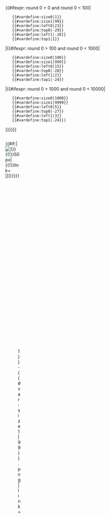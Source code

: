 <!--
http://htmldog.com/guides/html/intermediate/spandiv/
http://htmldog.com/references/html/tags/style/
http://htmldog.com/references/html/tags/div/
--><includeonly>{{#ifexpr:{{{count|}}} round 0 > 0 and {{{count|}}} round 0 < 100|
	{{#vardefine:size0|1}}
	{{#vardefine:size1|99}}
	{{#vardefine:left0|23}}
	{{#vardefine:top0|-29}}
	{{#vardefine:left1|-26}}
	{{#vardefine:top1|1}}
|{{#ifexpr:{{{count|}}} round 0 > 100 and {{{count|}}} round 0 < 1000|
	{{#vardefine:size0|100}}
	{{#vardefine:size1|999}}
	{{#vardefine:left0|15}}
	{{#vardefine:top0|-28}}
	{{#vardefine:left1|2}}
	{{#vardefine:top1|-24}}
|{{#ifexpr:{{{count|}}} round 0 > 1000 and {{{count|}}} round 0 < 10000|
	{{#vardefine:size0|1000}}
	{{#vardefine:size1|9999}}
	{{#vardefine:left0|5}}
	{{#vardefine:top0|-27}}
	{{#vardefine:left1|3}}
	{{#vardefine:top1|-24}}|
}}}}}}<div style=
	"
        display:block;
	position:absolute;
	left:{{#expr:{{{x-axis|0}}}-50/2 round 0}}px;
	top:{{#expr:{{{y-axis|0}}}-50/2 round 0}}px;
	width:50px;
	height:50px;
	">{{#if:{{{item|}}}|[[File:{{{item|}}}{{!}}50px|{{!}}link={{{link}}}]]|{{{item|[[File:Improvement_Material_004_inventory.png{{!}}50px{{!}}link={{{link|}}}]]}}}}}<div style=
	"
		position:relative;
		left:{{#var:left0}}px;
		top:{{#var:top0}}px;
	">[[File:Item_count_{{#var:size0|1}}-{{#var:size1|99}}.png|link={{{link}}}]]<div style=
			"
				font-size:14px;
				font-weight:800;
				position:relative;
				left:{{#var:left1}}px;
				top:{{#var:top1}}px;
			">{{{count|99}}}</div></div></div><!--
{|class="wikitable"
! colspan="3" | Debug information
|-
! style="text-align:left;" rowspan="2"| Inputted image co-ordinates:
!  left (x-axis)
| {{{x-axis}}}px
|-
! top (y-axis)
| {{{y-axis}}}px
|-
! style="text-align:left;" rowspan="2"| Calculated image co-ordinates:
! left (x-axis)
| {{#expr:{{{x-axis|0}}}-50/2 round 0}}px
|-
! top (y-axis)
| {{#expr:{{{y-axis|0}}}-50/2 round 0}}px
|-
! style="text-align:left;"| Inputted amount:
| colspan="2"| {{{count}}}
|-
! style="text-align:left;"| Circular image used:
| colspan="2"| <nowiki>[[</nowiki>File:Item_count_{{#var:size0}}-{{#var:size1}}.png<nowiki>]]</nowiki>
|-
! style="text-align:left;" rowspan="2"| Circular image placement:
! left (x-axis)
| {{#var:left0}}px
|-
! top (y-axis)
| {{#var:top0}}px
|-
! style="text-align:left;" rowspan="2"| Text placement:
! left (x-axis)
| {{#var:left1}}px
|-
! top (y-axis)
| {{#var:top1}}px
|}
--></includeonly><noinclude>
{{User:Flaicher/Sandbox
| x-axis = 131
| y-axis = 239
| count = 3000
| item = Improvement_Material_004_inventory.png
}}
</noinclude>
